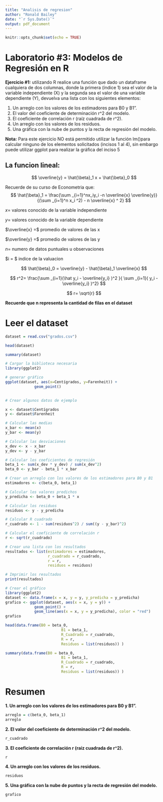 ```yaml
---
title: "Analisis de regresion"
author: "Ronald Bailey"
date: "`r Sys.Date()`"
output: pdf_document
---
```


```r
knitr::opts_chunk$set(echo = TRUE)
```

# **Laboratorio #3: Modelos de Regresión en R**

**Ejercicio #1:** utilizando R realice una función que dado un dataframe
cualquiera de dos columnas, donde la primera (índice 1) sea el valor de
la variable independiente (X) y la segunda sea el valor de una variable
dependiente (Y), devuelva una lista con los siguientes elementos:

1. Un arreglo con los valores de los estimadores para B0 y B1".
2. El valor del coeficiente de determinación r^2 del modelo.
3. El coeficiente de correlación r (raíz cuadrada de r^2).
4. Un arreglo con los valores de los residuos.
5. Una gráfica con la nube de puntos y la recta de regresión del
modelo.


**Nota:** Para este ejercicio NO está permitido utilizar la función
lm()para calcular ninguno de los elementos solicitados (incisos 1 al
4), sin embargo puede utilizar ggplot para realizar la gráfica del
inciso 5


## **La funcion lineal:**

$$
\overline{y} =  \hat{\beta}_1  x + \hat{\beta}_0   
$$



Recuerde de su curso de Econometria que:
$$
\hat{\beta}_1 = \frac{\sum _{i=1}^nx_iy_i -n   \overline{x} \overline{y}}{(\sum _{i=1}^n x_i ^2) - n \overline{x} ^ 2}
$$

$x =$ valores conocido de la variable independiente

$y =$ valores conocido de la variable dependiente

$\overline{x} =$ promedio de valores de las x 

$\overline{y} =$ promedio de valores de las y

$n =$ numero de datos puntuales u observaciones

$i = $ indice de la valuacion


$$
\hat{\beta}_0 = \overline{y} - \hat{\beta}_1 \overline{x}
$$


$$
r^2= \frac{\sum _{i=1}(\hat y_i - \overline{y_i} )^2 }{ \sum _{i=1}( y_i - \overline{y_i} )^2}
$$


$$
r= \sqrt{r}
$$

**Recuerde que n representa la cantidad de filas en el dataset**


# Leer el dataset


```r
dataset = read.csv("grados.csv")

head(dataset)
```



```r
summary(dataset)
```



```r
# Cargar la biblioteca necesaria
library(ggplot2)

# generar gráfico
ggplot(dataset, aes(x=Centígrados, y=Farenheit)) +
             geom_point() 
  
```


```r
# Crear algunos datos de ejemplo

x <- dataset$Centígrados
y <- dataset$Farenheit

# Calcular las medias
x_bar <- mean(x)
y_bar <- mean(y)

# Calcular las desviaciones
x_dev <- x - x_bar
y_dev <- y - y_bar

# Calcular los coeficientes de regresión
beta_1 <- sum(x_dev * y_dev) / sum(x_dev^2)
beta_0 <- y_bar - beta_1 * x_bar

# Crear un arreglo con los valores de los estimadores para B0 y B1
estimadores <- c(beta_0, beta_1)

# Calcular los valores predichos
y_predicha <- beta_0 + beta_1 * x

# Calcular los residuos
residuos <- y - y_predicha

# Calcular R cuadrado
r_cuadrado <- 1 - sum(residuos^2) / sum((y - y_bar)^2)

# Calcular el coeficiente de correlación r
r <- sqrt(r_cuadrado)

# Crear una lista con los resultados
resultados <- list(estimadores = estimadores, 
                   r_cuadrado = r_cuadrado, 
                   r = r, 
                   residuos = residuos)

# Imprimir los resultados
print(resultados)

# Crear el gráfico
library(ggplot2)
dataset <- data.frame(x = x, y = y, y_predicha = y_predicha)
grafico <- ggplot(dataset, aes(x = x, y = y)) +
             geom_point() +
             geom_line(aes(x = x, y = y_predicha), color = "red")
grafico

```


```r
head(data.frame(B0 = beta_0, 
                         B1 = beta_1, 
                         R_Cuadrado = r_cuadrado, 
                         R = r, 
                         Residuos = list(residuos)) )

```




```r
summary(data.frame(B0 = beta_0, 
                         B1 = beta_1, 
                         R_Cuadrado = r_cuadrado, 
                         R = r, 
                         Residuos = list(residuos)) )

```
# Resumen

**1. Un arreglo con los valores de los estimadores para B0 y B1".**

```r
arreglo = c(beta_0, beta_1)
arreglo
```
**2. El valor del coeficiente de determinación r^2 del modelo.**

```r
r_cuadrado
```
**3. El coeficiente de correlación r (raíz cuadrada de r^2).**
```r
r
```
**4. Un arreglo con los valores de los residuos.**
```r
residuos
```

**5. Una gráfica con la nube de puntos y la recta de regresión del modelo.**

```r
grafico
```


